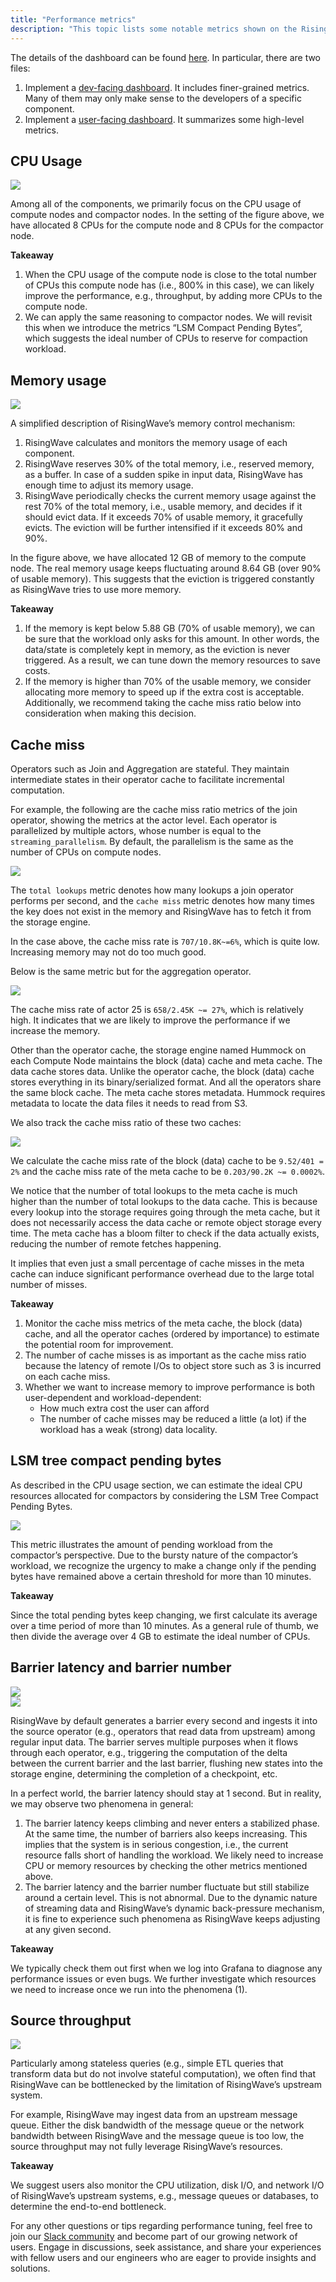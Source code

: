 ```yaml
---
title: "Performance metrics"
description: "This topic lists some notable metrics shown on the RisingWave’s Grafana dashboard that can help us diagnose potential problems."
---
```


The details of the dashboard can be found [here](https://github.com/risingwavelabs/risingwave/tree/main/grafana). In particular, there are two files:

1. Implement a [dev-facing dashboard](https://github.com/risingwavelabs/risingwave/blob/main/grafana/risingwave-dev-dashboard.dashboard.py). It includes finer-grained metrics. Many of them may only make sense to the developers of a specific component.
2. Implement a [user-facing dashboard](https://github.com/risingwavelabs/risingwave/blob/main/grafana/risingwave-user-dashboard.dashboard.py). It summarizes some high-level metrics.

## CPU Usage
<Frame>
  <img src="/images/current/performance-metrics/CPU_Usage-a5cbd7c6ffdfa57ba1e37d7bd0cb0645.png"/>
</Frame>

Among all of the components, we primarily focus on the CPU usage of compute nodes and compactor nodes. In the setting of the figure above, we have allocated 8 CPUs for the compute node and 8 CPUs for the compactor node.

**Takeaway**

1. When the CPU usage of the compute node is close to the total number of CPUs this compute node has (i.e., 800% in this case), we can likely improve the performance, e.g., throughput, by adding more CPUs to the compute node.
2. We can apply the same reasoning to compactor nodes. We will revisit this when we introduce the metrics “LSM Compact Pending Bytes”, which suggests the ideal number of CPUs to reserve for compaction workload.

## Memory usage
<Frame>
  <img src="/images/current/performance-metrics/memory_usage-b7d9cfa4c88b034e5539674ae523a000.png"/>
</Frame>

A simplified description of RisingWave’s memory control mechanism:

1. RisingWave calculates and monitors the memory usage of each component.
2. RisingWave reserves 30% of the total memory, i.e., reserved memory, as a buffer. In case of a sudden spike in input data, RisingWave has enough time to adjust its memory usage.
3. RisingWave periodically checks the current memory usage against the rest 70% of the total memory, i.e., usable memory, and decides if it should evict data. If it exceeds 70% of usable memory, it gracefully evicts. The eviction will be further intensified if it exceeds 80% and 90%.

In the figure above, we have allocated 12 GB of memory to the compute node. The real memory usage keeps fluctuating around 8.64 GB (over 90% of usable memory). This suggests that the eviction is triggered constantly as RisingWave tries to use more memory.

**Takeaway**

1. If the memory is kept below 5.88 GB (70% of usable memory), we can be sure that the workload only asks for this amount. In other words, the data/state is completely kept in memory, as the eviction is never triggered. As a result, we can tune down the memory resources to save costs.
2. If the memory is higher than 70% of the usable memory, we consider allocating more memory to speed up if the extra cost is acceptable. Additionally, we recommend taking the cache miss ratio below into consideration when making this decision.

## Cache miss

Operators such as Join and Aggregation are stateful. They maintain intermediate states in their operator cache to facilitate incremental computation.

For example, the following are the cache miss ratio metrics of the join operator, showing the metrics at the actor level. Each operator is parallelized by multiple actors, whose number is equal to the `streaming_parallelism`. By default, the parallelism is the same as the number of CPUs on compute nodes.
<Frame>
  <img src="/images/current/performance-metrics/cash_miss_1-07508c06671982e27f098f3f40f673b9.png"/>
</Frame>

The `total lookups` metric denotes how many lookups a join operator performs per second, and the `cache miss` metric denotes how many times the key does not exist in the memory and RisingWave has to fetch it from the storage engine.

In the case above, the cache miss rate is `707/10.8K~=6%`, which is quite low. Increasing memory may not do too much good.

Below is the same metric but for the aggregation operator.
<Frame>
  <img src="/images/current/performance-metrics/cash_miss_2-cbb34cc285d12b6916ed3e2cf16d400e.png"/>
</Frame>

The cache miss rate of actor 25 is `658/2.45K ~= 27%`, which is relatively high. It indicates that we are likely to improve the performance if we increase the memory.

Other than the operator cache, the storage engine named Hummock on each Compute Node maintains the block (data) cache and meta cache. The data cache stores data. Unlike the operator cache, the block (data) cache stores everything in its binary/serialized format. And all the operators share the same block cache. The meta cache stores metadata. Hummock requires metadata to locate the data files it needs to read from S3.

We also track the cache miss ratio of these two caches:
<Frame>
  <img src="/images/current/performance-metrics/cash_miss_3-f1c771b8e2af1c3a459ff758ebfb6689.png"/>
</Frame>

We calculate the cache miss rate of the block (data) cache to be `9.52/401 = 2%` and the cache miss rate of the meta cache to be `0.203/90.2K ~= 0.0002%`.

We notice that the number of total lookups to the meta cache is much higher than the number of total lookups to the data cache. This is because every lookup into the storage requires going through the meta cache, but it does not necessarily access the data cache or remote object storage every time. The meta cache has a bloom filter to check if the data actually exists, reducing the number of remote fetches happening.

It implies that even just a small percentage of cache misses in the meta cache can induce significant performance overhead due to the large total number of misses.

**Takeaway**

1. Monitor the cache miss metrics of the meta cache, the block (data) cache, and all the operator caches (ordered by importance) to estimate the potential room for improvement.
2. The number of cache misses is as important as the cache miss ratio because the latency of remote I/Os to object store such as 3 is incurred on each cache miss.
3. Whether we want to increase memory to improve performance is both user-dependent and workload-dependent:
   * How much extra cost the user can afford
   * The number of cache misses may be reduced a little (a lot) if the workload has a weak (strong) data locality.

## LSM tree compact pending bytes

As described in the CPU usage section, we can estimate the ideal CPU resources allocated for compactors by considering the LSM Tree Compact Pending Bytes.
<Frame>
  <img src="/images/current/performance-metrics/LSM-d4641606ac0ae0a1e19d778ad074679e.png"/>
</Frame>

This metric illustrates the amount of pending workload from the compactor’s perspective. Due to the bursty nature of the compactor’s workload, we recognize the urgency to make a change only if the pending bytes have remained above a certain threshold for more than 10 minutes.

**Takeaway**

Since the total pending bytes keep changing, we first calculate its average over a time period of more than 10 minutes. As a general rule of thumb, we then divide the average over 4 GB to estimate the ideal number of CPUs.

## Barrier latency and barrier number
<Frame>
  <img src="/images/current/performance-metrics/barrier_latency-15f4f83e23d2a3c0888f15d24075d09b.png"/>
</Frame>
<br/>
<Frame>
  <img src="/images/current/performance-metrics/barrier_number-5ef66f35c3eab647af0fe7d996734508.png"/>
</Frame>

RisingWave by default generates a barrier every second and ingests it into the source operator (e.g., operators that read data from upstream) among regular input data. The barrier serves multiple purposes when it flows through each operator, e.g., triggering the computation of the delta between the current barrier and the last barrier, flushing new states into the storage engine, determining the completion of a checkpoint, etc.

In a perfect world, the barrier latency should stay at 1 second. But in reality, we may observe two phenomena in general:

1. The barrier latency keeps climbing and never enters a stabilized phase. At the same time, the number of barriers also keeps increasing. This implies that the system is in serious congestion, i.e., the current resource falls short of handling the workload. We likely need to increase CPU or memory resources by checking the other metrics mentioned above.
2. The barrier latency and the barrier number fluctuate but still stabilize around a certain level. This is not abnormal. Due to the dynamic nature of streaming data and RisingWave’s dynamic back-pressure mechanism, it is fine to experience such phenomena as RisingWave keeps adjusting at any given second.

**Takeaway**

We typically check them out first when we log into Grafana to diagnose any performance issues or even bugs. We further investigate which resources we need to increase once we run into the phenomena (1).

## Source throughput
<Frame>
  <img src="/images/current/performance-metrics/source_throughput-73ff6d39a847b453b1e7bf5b284430a9.png"/>
</Frame>

Particularly among stateless queries (e.g., simple ETL queries that transform data but do not involve stateful computation), we often find that RisingWave can be bottlenecked by the limitation of RisingWave’s upstream system.

For example, RisingWave may ingest data from an upstream message queue. Either the disk bandwidth of the message queue or the network bandwidth between RisingWave and the message queue is too low, the source throughput may not fully leverage RisingWave’s resources.

**Takeaway**

We suggest users also monitor the CPU utilization, disk I/O, and network I/O of RisingWave’s upstream systems, e.g., message queues or databases, to determine the end-to-end bottleneck.

For any other questions or tips regarding performance tuning, feel free to join our [Slack community](https://www.risingwave.com/slack) and become part of our growing network of users. Engage in discussions, seek assistance, and share your experiences with fellow users and our engineers who are eager to provide insights and solutions.
